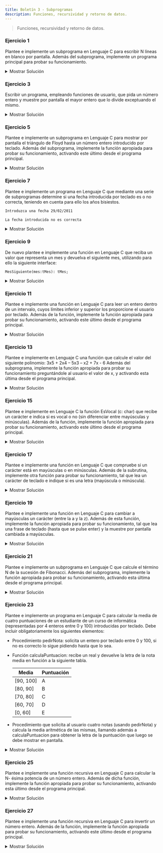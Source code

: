 ```yaml
---
title: Boletín 3 - Subprogramas
description: Funciones, recursividad y retorno de datos.
---
```




> Funciones, recursividad y retorno de datos.

### Ejercicio 1

Plantee e implemente un subprograma en Lenguaje C para escribir N líneas en blanco por pantalla. Además del subprograma,
implemente un programa principal para probar su funcionamiento.

<details>
<summary>Mostrar Solución</summary>
```c title="Ejercicio_01.c"
// SPDX-FileCopyrightText: 2023 Pablo Portas López <pablo.portas@udc.es>
//
// SPDX-License-Identifier: GPL-3.0-only

#include <stdio.h>
void imprimeLBlanco(int nlineas);
int main() {
    int n;
    printf("¿Cuantas líneas en blanco quieres que imprima? ");
    scanf("%d",&n);
    imprimeLBlanco(n);
    return 0;
}
void imprimeLBlanco(int nlineas){
    for(nlineas; nlineas > 0; nlineas--) printf("\n");
}
```
</details>

### Ejercicio 2

Plantee e implemente un subprograma en Lenguaje C que a partir de la inicial de un día de la semana (L, M, X, J, V, S,
D) introducida mediante el teclado, devuelva y muestre por pantalla el nombre del día en cuestión. Además del
subprograma, implemente la función apropiada para probar su funcionamiento.

<details>
<summary>Mostrar Solución</summary>
```c title="Ejercicio_02.c"
// SPDX-FileCopyrightText: 2023 Pablo Portas López <pablo.portas@udc.es>
//
// SPDX-License-Identifier: GPL-3.0-only

#include <stdio.h>
#include <string.h>

void inicialSemana(char I);

int main() {
    char I; // Inicial
    printf("Introduzca la inicial de un día de la semana: ");
    scanf("%c",&I);
    inicialSemana(I);
    return 0;
}

void inicialSemana(char I){
    switch (I) {
        case 'L':
        case 'l':
            printf("Lunes");
            break;
        case 'M':
        case 'm':
            printf("Martes");
            break;
        case 'X':
        case 'x':
            printf("Miércoles");
            break;
        case 'J':
        case 'j':
            printf("Jueves");
            break;
        case 'V':
        case 'v':
            printf("Viernes");
            break;
        case 'S':
        case 's':
            printf("Sábado");
            break;
        case 'D':
        case 'd':
            printf("Domingo");
            break;
        default:
            printf("Error");
            break;
    }
}
```
</details>

### Ejercicio 3

Escribir un programa, empleando funciones de usuario, que pida un número entero y muestre por pantalla el mayor entero
que lo divide exceptuando el mismo.

<details>
<summary>Mostrar Solución</summary>
```c title="Ejercicio_03.c"
// SPDX-FileCopyrightText: 2023 Pablo Portas López <pablo.portas@udc.es>
//
// SPDX-License-Identifier: GPL-3.0-only

#include <stdio.h>

int mayorDiv(int n);

int main() {
    int n, maxDiv;
    printf("Introduzca un número entero: ");
    scanf("%d",&n);
    maxDiv = mayorDiv(n);
    printf("%d",maxDiv);
    return 0;
}

int mayorDiv(int n){
    int maxDiv;
    for (int i = 1; i != n; i++){
        if(n % i == 0) maxDiv = i;
        else;
    }
    return maxDiv;
}
```
</details>

### Ejercicio 4

Plantee e implemente un subprograma en Lenguaje C para resolver una ecuación de segundo grado Ax2+Bx+C=0 a partir de sus
coeficientes A, B y C. Además del subprograma, implemente la función apropiada para probar su funcionamiento, activando
este último desde el programa principal.

<details>
<summary>Mostrar Solución</summary>
```c title="Ejercicio_04.c"
// SPDX-FileCopyrightText: 2023 Pablo Portas López <pablo.portas@udc.es>
//
// SPDX-License-Identifier: GPL-3.0-only

// Librerías
#include <stdio.h>
#include <stdbool.h>
#include <math.h>

// Constantes de mensajes
#define MENSAJE "Introduzca las constantes solicitadas de una ecuación de segundo grado (Ax^2+Bx+C=0):"
#define SOLUCION "La solución a la ecuación es: "
#define NOSOLUCION "La ecuación no tiene una solución real."

// Definiciones
typedef struct {
    float A, B, C;
} Coeficientes;

typedef float sol[2];

// Definición funciones
Coeficientes pedirCoef();

void resolverEq(Coeficientes coef, sol x);

bool comprobacionEq(Coeficientes coef, sol x);

// Main
int main() {
    Coeficientes coef;
    sol x;

    puts(MENSAJE);
    coef = pedirCoef();
    resolverEq(coef, x);

    if (comprobacionEq(coef, x)) printf(SOLUCION"%.2f y/o %.2f", x[0], x[1]);
    else printf(NOSOLUCION);

    return 0;
}

// Declaración Funciones
Coeficientes pedirCoef() {
    Coeficientes aux;

    printf("A: ");
    scanf("%f", &aux.A);
    printf("B: ");
    scanf("%f", &aux.B);
    printf("C: ");
    scanf("%f", &aux.C);

    return aux;
}

void resolverEq(Coeficientes coef, sol x) {
    float raiz;

    raiz = sqrtf(powf(coef.B, 2) - 4 * coef.A * coef.C);
    x[0] = (-coef.B + raiz) / (2 * coef.A);
    x[1] = (-coef.B - raiz) / (2 * coef.A);
}

bool comprobacionEq(Coeficientes coef, sol x) {
    if (coef.A * powf(x[0], 2) + coef.B * x[0] + coef.C == 0 &&
        coef.A * powf(x[1], 2) + coef.B * x[1] + coef.C == 0)
        return true;
    else return false;
}
```
</details>

### Ejercicio 5

Plantee e implemente un subprograma en Lenguaje C para mostrar por pantalla el triángulo de Floyd hasta un número entero
introducido por teclado. Además del subprograma, implemente la función apropiada para probar su funcionamiento,
activando este último desde el programa principal.

<details>
<summary>Mostrar Solución</summary>
```c title="Ejercicio_05.c"
// SPDX-FileCopyrightText: 2023 Pablo Portas López <pablo.portas@udc.es>
//
// SPDX-License-Identifier: GPL-3.0-only

// Librerías
#include <stdio.h>

// Constantes
#define MENSAJE "Introduzca un número entero para mostrar un tríangulo de Floyd: "
#define FORMAT "%5d"

// Definición funciones
void imprimirTFloyd(int n);

// Main
int main() {
    int n;

    printf(MENSAJE);
    scanf("%d",&n);
    imprimirTFloyd(n);

    return 0;
}

// Declaración Funciones
void imprimirTFloyd(int n){
    for (int i = n, g = 1;i >= 0; i--){
        for(int f = 1;f != n-i+1; f++, g++) printf(FORMAT"\t",g);
        printf("\n");
    }
}
```
</details>

### Ejercicio 6

Plantee e implemente un subprograma en Lenguaje C para mostrar por pantalla N filas del triángulo de Floyd. Incluya la
función para obtener del usuario un número de filas correcto (N>0). Además del subprograma, implemente la función
apropiada para probar su funcionamiento, activando este último desde el programa principal.

<details>
<summary>Mostrar Solución</summary>
```c title="Ejercicio_06.c"
// SPDX-FileCopyrightText: 2023 Pablo Portas López <pablo.portas@udc.es>
//
// SPDX-License-Identifier: GPL-3.0-only

// Librerías
#include <stdio.h>

// Constantes
#define MENSAJE "Introduzca un número entero para mostrar un tríangulo de Floyd: "
#define FORMAT "%5d"

// Definición funciones
int introducirN();

void imprimirTFloyd(int n);

// Main
int main() {
    int n;

    n = introducirN();
    imprimirTFloyd(n);

    return 0;
}

// Declaración Funciones
int introducirN() {
    int aux = 0;

    do {
        printf(MENSAJE);
        scanf("%d", &aux);
        while ((getchar()) != '\n');
    } while (aux <= 0);

    return aux;
}

void imprimirTFloyd(int n) {
    for (int i = n, g = 1; i >= 0; i--) {
        for (int f = 1; f != n - i + 1; f++, g++) printf(FORMAT"\t", g);
        printf("\n");
    }
}
```
</details>

### Ejercicio 7

Plantee e implemente un programa en Lenguaje C que mediante una serie de subprogramas determine si una fecha introducida
por teclado es o no correcta, teniendo en cuenta para ello los años bisiestos.

```txt "29/02/2011" frame="terminal" title="Ejemplo de Ejecución"
Introduzca una fecha 29/02/2011

La fecha introducida no es correcta
```

<details>
<summary>Mostrar Solución</summary>
```c title="Ejercicio_07.c"
// SPDX-FileCopyrightText: 2023 Pablo Portas López <pablo.portas@udc.es>
//
// SPDX-License-Identifier: GPL-3.0-only

// Librerías
#include <stdio.h>
#include <stdbool.h>

// Constantes
typedef struct {
    int DD, MM, AAAA;
} tRegFecha;

// Definiciones
#define MENSAJE "Introduzca su fecha de nacimiento en el formato especificado (DD/MM/AAAA): "
#define FORMATO "%d / %d / %d"
#define FNOVALIDA "¡Fecha no válida!"
#define FERROR "Código de error: "
#define ERRORCODE0 "Debe ser una fecha válida del calendario gregoriano."
#define ERRORCODE1 "Introducido un día incorrecto en un mes de %d días."
#define ERRORCODE2 "Introducido un mes no válido."

// Definición funciones
tRegFecha introducirFecha();

bool esFechaCorrecta(tRegFecha fecha);

// Main
int main() {
    tRegFecha fecha;

    do fecha = introducirFecha();
    while (esFechaCorrecta(fecha) == false);

    return 0;
}

// Declaración Funciones
tRegFecha introducirFecha() {
    tRegFecha aux;

    printf("\n"MENSAJE);
    scanf(FORMATO, &aux.DD, &aux.MM, &aux.AAAA);
    while ((getchar()) != '\n');

    return aux;
}

bool esFechaCorrecta(tRegFecha fecha) {
    // ESTA SECCIÓN DEL CÓDIGO FUÉ ADAPTADA DEL EJERCICIO 8, BOLETÍN 2.

    if (0 < fecha.DD && 0 < fecha.MM && 1578 < fecha.AAAA) {
        // Tiene que ser un año de después del establecimiento del Calendario Gregoriano

        // CÁLCULO DE SI ES UN AÑO BISIESTO
        int FEBRERO;
        if (fecha.AAAA % 4 == 0) {
            if (fecha.AAAA % 100 == 0) {
                if (fecha.AAAA % 400 == 0) {
                    FEBRERO = 29;
                } else {
                    FEBRERO = 28;
                }
            } else {
                FEBRERO = 29;
            }
        } else {
            FEBRERO = 28;
        }

        // COMPROBACIÓN DE DÍAS DE CADA MES
        switch (fecha.MM) {
            // MESES CON 30 DÍAS (NOVIEMBRE, SEPTIEMBRE, JUNIO, ABRIL)
            case 11:
            case 6:
            case 4:
                if (0 < fecha.DD && fecha.DD <= 30) {
                    return true;
                } else { // TIENE UN DÍA NO VÁLIDO PARA ESE MES
                    printf(FNOVALIDA" ("FERROR ERRORCODE1")", 30);
                    return false;
                }
                // MESES CON 31 DÍAS (DICIEMBRE, OCTUBRE, AGOSTO, JULIO, MAYO, MARZO, ENERO)
            case 12:
            case 10:
            case 8:
            case 7:
            case 5:
            case 3:
            case 1:
                if (0 < fecha.DD && fecha.DD <= 31) {
                    return true;
                } else { // TIENE UN DÍA NO VÁLIDO PARA ESE MES
                    printf(FNOVALIDA" ("FERROR ERRORCODE1")", 31);
                    return false;
                }
                // FEBRERO Y LOS BISIESTOS
            case 2:
                if (0 < fecha.DD && fecha.DD <= FEBRERO) {
                    return true;
                } else { // FECHA NO VÁLIDA DD < DÍAS QUE TIENE FEBRERO ESE AÑO
                    printf(FNOVALIDA" ("FERROR ERRORCODE1")", FEBRERO);
                    return false;
                }
            default:
                printf(FNOVALIDA" ("FERROR ERRORCODE2")");
                return false;
        }

    } else {
        printf(FNOVALIDA" ("FERROR ERRORCODE0")");
        return false;
    }

}
```
</details>

### Ejercicio 8

Plantee e implemente una función en Lenguaje C que reciba un valor que representa un mes y devuelva el siguiente mes,
utilizando para ello la siguiente interface:

``MesSiguiente(mes:integer): integer;``

**NOTA:** Téngase en cuenta que el mes siguiente a 12 es 1.

<details>
<summary>Mostrar Solución</summary>
```c title="Ejercicio_08.c"
// SPDX-FileCopyrightText: 2023 Pablo Portas López <pablo.portas@udc.es>
//
// SPDX-License-Identifier: GPL-3.0-only

// Librerías
#include <stdio.h>

// Constantes
#define PETICION "Introduzca un més (1-12): "
#define MENSAJE "El més siguiente es: %d"

// Definición funciones
int introducirMes();

int MesSiguiente(int mes);

// Main
int main() {
    int mes;

    mes = introducirMes();
    mes = MesSiguiente(mes);
    printf(MENSAJE, mes + 1); // Correción del módulo 11

    return 0;
}

// Declaración Funciones
int introducirMes() {
    int aux;
    do {
        printf(PETICION);
        scanf("%d", &aux);
    } while (aux < 0 || aux > 12);
    aux -= 1; // El mes 1 pasa a ser el mes 0, y el més 12 el 11
    return aux;
}

int MesSiguiente(int mes) {
    int aux;
    aux = (mes + 1) % 12; // Módulo 12, para que el més siguiente al 12 sea el 1
    return aux;
}
```
</details>

### Ejercicio 9

De nuevo plantee e implemente una función en Lenguaje C que reciba un valor que representa un mes y devuelva el
siguiente mes, utilizando para ello la siguiente interface:

``MesSiguiente(mes:tMes): tMes;``

<details>
<summary>Mostrar Solución</summary>
```c title="Ejercicio_09.c"
// SPDX-FileCopyrightText: 2023 Pablo Portas López <pablo.portas@udc.es>
//
// SPDX-License-Identifier: GPL-3.0-only

// Librerías
#include <stdio.h>

// Constantes
#define PETICION "Introduzca un més (1-12): "
#define MENSAJE "El més siguiente es: %d"

// Definiciones
typedef int tMes;

// Definición funciones
tMes introducirMes();

tMes MesSiguiente(tMes mes);

// Main
int main() {
    tMes mes;

    mes = introducirMes();
    mes = MesSiguiente(mes);
    printf(MENSAJE, mes + 1); // Correción del módulo 11

    return 0;
}

// Declaración Funciones
tMes introducirMes() {
    tMes aux;
    do {
        printf(PETICION);
        scanf("%d", &aux);
    } while (aux < 0 || aux > 12);
    aux -= 1; // El mes 1 pasa a ser el mes 0, y el més 12 el 11
    return aux;
}

tMes MesSiguiente(tMes mes) {
    tMes aux;
    aux = (mes + 1) % 12; // Módulo 12, para que el més siguiente al 12 sea el 1
    return aux;
}
```
</details>

### Ejercicio 10

Plantee e implemente una función en Lenguaje C que tenga un argumento de tipo entero y que devuelva la letra P si el
número es positivo o N si el número es negativo. Además del subprograma, implemente la función apropiada para probar su
funcionamiento, activando este último desde el programa principal.

<details>
<summary>Mostrar Solución</summary>
```c title="Ejercicio_10.c"
// SPDX-FileCopyrightText: 2023 Pablo Portas López <pablo.portas@udc.es>
//
// SPDX-License-Identifier: GPL-3.0-only

// Librerías
#include <stdio.h>

// Constantes
#define PETICION "Introduzca un número entero: "

// Definición funciones
char esPosioNega(int entero);

// Main
int main() {
    int entero;

    printf(PETICION);
    scanf("%d",&entero);
    printf("%c",esPosioNega(entero));

    return 0;
}

// Declaración Funciones
char esPosioNega(int entero){
    char aux;
    if (entero >= 0) aux = 'P';
    else aux = 'N';
    return aux;
}
```
</details>

### Ejercicio 11

Plantee e implemente una función en Lenguaje C para leer un entero dentro de un intervalo, cuyos límites inferior y
superior los proporcione el usuario por teclado. Además de la función, implemente la función apropiada para probar su
funcionamiento, activando este último desde el programa principal.

<details>
<summary>Mostrar Solución</summary>
```c title="Ejercicio_11.c"
// SPDX-FileCopyrightText: 2023 Pablo Portas López <pablo.portas@udc.es>
//
// SPDX-License-Identifier: GPL-3.0-only

#include <stdio.h>
#include <stdlib.h>

void reverseNumeros(int limite_izq, int limite_der)
{
    int i;
    for (i = limite_der; i >= limite_izq; i--)
    {
        printf("%d ", i);
    }
}

void testScript()
{
    int limite_izq = rand() % 3;
    int limite_der = (rand() % 100);
    int i;
    printf("%d\n",limite_izq);
    printf("%d\n", limite_der);
    for (; limite_der > limite_izq; limite_der--)
    {
        printf("%d ", limite_der);
    }
}

int main()
{
    int test;
    int limite_izq;
    int limite_der;
    printf("Quieres probar el funcionamiento del programa con numeros aleatorios? 1 = si; 0 = no ");
    scanf("%d", &test);
    if(test)
    {
        testScript();
    }
    else
    {
        printf("Dime el limite izquierdo del intervalo");
        scanf("%d", &limite_izq);
        printf("Dime el limite derecho del intervalo");
        scanf("%d", &limite_der);
    }
    reverseNumeros(limite_izq, limite_der);
}
```
</details>

### Ejercicio 12

Plantee e implemente una función en Lenguaje C que reciba un entero N y calcule 1+2+3+...+N, devolviendo dicho valor.
Además de la función, implemente la función apropiada para probar su funcionamiento, activando este último desde el
programa principal..

<details>
<summary>Mostrar Solución</summary>
```c title="Ejercicio_12.c"
// SPDX-FileCopyrightText: 2023 Pablo Portas López <pablo.portas@udc.es>
//
// SPDX-License-Identifier: GPL-3.0-only

// Librerías
#include <stdio.h>

// Constantes
#define MENSAJE "Introduzca un entero para realizarle el factorial: "
#define RESPUESTA "El factorial de %d! es: %d"

// Definición funciones
int factorialN(int N);

// Main
int main() {
    int N, fact;

    printf(MENSAJE);
    scanf("%d", &N);
    fact = factorialN(N);
    printf(RESPUESTA, N, fact);

    return 0;
}

// Declaración Funciones
int factorialN(int N) {
    int aux = 1;
    for (int i = 1; i <= N; i++) aux = i * aux;
    return aux;
}
```
</details>

### Ejercicio 13

Plantee e implemente en Lenguaje C una función que calcule el valor del siguiente polinomio: 3x5 + 2x4 – 5x3 – x2 + 7x -
6 Además del subprograma, implemente la función apropiada para probar su funcionamiento preguntándole al usuario el
valor de x, y activando esta última desde el programa principal.

<details>
<summary>Mostrar Solución</summary>
```c title="Ejercicio_13.c"
// SPDX-FileCopyrightText: 2023 Pablo Portas López <pablo.portas@udc.es>
//
// SPDX-License-Identifier: GPL-3.0-only

// Librerías
#include <stdio.h>
#include <math.h>

// Constantes
#define PREGUNTA "¿Cual es el valor de x? "
#define RESPUESTA "Las solución al polinomio (3x^5 + 2x^4 – 5x^3 – x^2 + 7^x - 6) es: "

// Definición funciones
float solEcua5Grado(float x);

// Main
int main() {
    float x, sol;

    printf(PREGUNTA);
    scanf("%f", &x);

    sol = solEcua5Grado(x);

    printf(RESPUESTA"%.2f", sol);

    return 0;
}

// Declaración Funciones
float solEcua5Grado(float x) {
    float aux;
    aux = 3 * powf(x, 5) + 2 * powf(x, 4) - 5 * powf(x, 3) - x * powf(x, 2) + 7 * x - 6;
    return aux;
}
```
</details>

### Ejercicio 14

Plantee e implemente en Lenguaje C un programa que calcule la impedancia (Z) en ohmios de un circuito LC en serie. Tenga
en cuenta que Z = X<sub>L</sub> - X<sub>C</sub>. Donde X<sub>C</sub> es la reactancia capacitiva y X<sub>L</sub> la
reactancia inductiva. Implemente las funciones apropiadas para los cálculos, y pruebe su funcionamiento, activándolas
desde el programa principal. Pídale al usuario el valor del condensador en faradios, el valor de la inductancia en
henrios y el valor de la frecuencia en hertzios para los cálculos de las reactancias.


<details>
<summary>Mostrar Solución</summary>
```c title="Ejercicio_14.c"
// SPDX-FileCopyrightText: 2023 Pablo Portas López <pablo.portas@udc.es>
//
// SPDX-License-Identifier: GPL-3.0-only

// PARA HACER ESTE EJERCICIO HACEN FALTA CONOCIMIENTOS EN ELECTRÓNICA BÁSICA!!!

// Librerías
#include <stdio.h>

// Constantes
#define PI 3.141592

// Definición funciones
void pedirDatosPorTeclado(float *inductancia, float *capacidad, float *frecuencia);

float calcularXL(float inductancia, float frecuencia);

float calcularXC(float capacidad, float frecuencia);

float calcularImpedancia(float XL, float XC);

void mostrarDatosPorPantalla(float XL, float XC, float Impedancia);


// Main
int main() {
    float inductancia, capacidad, frecuencia;
    pedirDatosPorTeclado(&inductancia, &capacidad, &frecuencia);

    mostrarDatosPorPantalla(calcularXL(inductancia, frecuencia), calcularXC(capacidad, frecuencia),
                            calcularImpedancia(calcularXL(inductancia, frecuencia), calcularXC(capacidad, frecuencia)));
    return 0;
}

// Declaración Funciones
void pedirDatosPorTeclado(float *inductancia, float *capacidad, float *frecuencia) {
    printf("Ingrese el valor de la inductancia en henrios: ");
    scanf("%f", inductancia);
    printf("Ingrese el valor del condensador en faradios: ");
    scanf("%f", capacidad);
    printf("Ingrese el valor de la frecuencia en hertzios: ");
    scanf("%f", frecuencia);
}

// Función para calcular la reactancia inductiva (XL)
float calcularXL(float inductancia, float frecuencia) {
    float aux = 2 * PI * frecuencia * inductancia;
    return aux;
}

// Función para calcular la reactancia capacitiva (XC)
float calcularXC(float capacidad, float frecuencia) {
    float aux = 1 / (2 * PI * frecuencia * capacidad);
    return aux;
}

// Función para calcular la impedancia (Z)
float calcularImpedancia(float XL, float XC) {
    float aux = XL - XC;
    return aux;
}

void mostrarDatosPorPantalla(float XL, float XC, float impedancia) {
    printf("\nSolución\n");
    printf("Reactancia Inductiva (XL): %.2f ohmios\n", XL);
    printf("Reactancia Capacitiva (XC): %.2f ohmios\n", XC);
    printf("Impedancia (Z): %.2f ohmios\n", impedancia);
}
```
</details>

### Ejercicio 15

Plantee e implemente en Lenguaje C la función EsVocal (c: char) que recibe un carácter e indica si es vocal o no (sin
diferenciar entre mayúsculas y minúsculas). Además de la función, implemente la función apropiada para probar su
funcionamiento, activando este último desde el programa principal.

<details>
<summary>Mostrar Solución</summary>
```c title="Ejercicio_15.c"
// SPDX-FileCopyrightText: 2023 Santiago Neira Sejean
//
// SPDX-License-Identifier: GPL-3.0-only

#include <stdio.h>
void Esvocal(char caracter){
    switch (caracter) {
        case'A':case'a':case'E':case'e':case'I':case'i':case'O':case'o':case'U':case'u':
            printf("El caracter %c es una vocal",caracter);
            break;
        default:
            printf("El caracter %c no es una vocal",caracter);
    }
}
int main(){
    char caracter;
    printf("Introduzca el caracter que desea evaluar:\n");
    scanf("%c",&caracter);
    Esvocal(caracter);
}
```
</details>

### Ejercicio 16

Plantee e implemente una función en Lenguaje C para saber si un carácter es o no un dígito. Además de la función,
implemente la función apropiada para probar su funcionamiento, activando este último desde el programa principal.

<details>
<summary>Mostrar Solución</summary>
```c title="Ejercicio_16.c"
// SPDX-FileCopyrightText: 2023 Santiago Neira Sejean
//
// SPDX-License-Identifier: GPL-3.0-only

#include <stdio.h>
void Esdigito(char caracter){
    switch (caracter) {
        case'0':case'1':case'2':case'3':case'4':case'5':case'6':case'7':case'8':case'9':
            printf("El caracter %c es un digito",caracter);
            break;
        default:
            printf("El caracter %c no es un digito",caracter);
    }
}
int main(){
    char caracter;
    printf("Introduzca el caracter que desea evaluar:\n");
    scanf("%c",&caracter);
    Esdigito(caracter);
}
```
</details>

### Ejercicio 17

Plantee e implemente una función en Lenguaje C que compruebe si un carácter está en mayúsculas o en minúsculas. Además
de la subrutina, implemente otra función para probar su funcionamiento, tal que lea un carácter de teclado e indique si
es una letra (mayúscula o minúscula).

<details>
<summary>Mostrar Solución</summary>
```c title="Ejercicio_17.c"
// SPDX-FileCopyrightText: 2023 Santiago Neira Sejean
//
// SPDX-License-Identifier: GPL-3.0-only

#include <stdio.h>
void Esmayuscula(char caracter){
    if (65<= (int)caracter && (int)caracter<=90) {
            printf("El caracter %c esta en mayuscula",caracter);
    }
    else if(97<=(int)caracter && (int)caracter<=122){
        printf("El caracter %c esta en minuscula",caracter);
    }
    else{
        printf("El caracter %c no es una letra",caracter);
    }
}
int main(){
    char caracter;
    printf("Introduzca el caracter que desea evaluar:\n");
    scanf("%c",&caracter);
    Esmayuscula(caracter);
}
```
</details>

### Ejercicio 18

Plantee e implemente una subrutina en Lenguaje C que, utilizando las funciones desarrolladas en los dos ejercicios
anteriores, lea una frase completa del teclado (terminada en ENTER) y muestre por pantalla el número de letras (
mayúsculas y minúsculas) y dígitos que incluye.

<details>
<summary>Mostrar Solución</summary>
```c title="Ejercicio_18.c"
// SPDX-FileCopyrightText: 2023 Santiago Neira Sejean
//
// SPDX-License-Identifier: GPL-3.0-only

#include <stdio.h>
int Esmayuscula(char caracter){
    if (65<= (int)caracter && (int)caracter<=90) {
        return 1;
    }
    else{
        return 0;
    }
}
int Esminuscula(char caracter){
    if(97<=(int)caracter && (int)caracter<=122){
        return 1;
    }
    else{
        return 0;
    }
}
int Esdigito(char caracter){
    switch (caracter) {
        case'0':case'1':case'2':case'3':case'4':case'5':case'6':case'7':case'8':case'9':
            return 1;
        default:
            return 0;
    }
}
int contador(char* frase,int longitud){
    int i;
    int mayusculas;
    int minusculas;
    int digitos;
    for(i=0;i<longitud;i++){
        if(Esmayuscula(frase[i])==1){
            mayusculas++;
        }
        else if(Esminuscula(frase[i])==1){
            minusculas++;
        }
        else if(Esdigito(frase[i])==1){
            digitos++;
        }
    }
    printf("El numero de mayusculas es: %d\nEl numero de minusculas es: %d\nEl numero de digitos es:%d",mayusculas,minusculas,digitos);
}
int main(){
    char frase[50];
    int longitud;
    printf("Introduzca la frase que desee sin espacios:\n");
    gets(&frase);
    printf("Introduzca la longitud de la frase:\n");
    scanf("%d",&longitud);
    contador(frase,longitud);
}
```
</details>

### Ejercicio 19

Plantee e implemente una función en Lenguaje C para cambiar a mayúsculas un carácter (entre la a y la z). Además de esta
función, implemente la función apropiada para probar su funcionamiento, tal que lea una frase de teclado (hasta que se
pulse enter) y la muestre por pantalla cambiada a mayúsculas.

<details>
<summary>Mostrar Solución</summary>
```c title="Ejercicio_19.c"
// SPDX-FileCopyrightText: 2023 Santiago Neira Sejean
//
// SPDX-License-Identifier: GPL-3.0-only

#include <stdio.h>
int Esminuscula(char caracter){
    if(97<=(int)caracter && (int)caracter<=122){
        return 1;
    }
    else{
        return 0;
    }
}
void pasaramayusculas(char* frase,int longitud){
    int i;
    for(i=0;i<longitud;i++){
        if(Esminuscula(frase[i])==1){
            printf("%c",(int)frase[i]-32);
        }
        else{
           printf("%c",frase[i]);
        }
    }
}
int main(){
    char frase[100];
    int longitud;
    printf("Introduzca la frase que desee :\n");
    gets(&frase);
    printf("Introduzca la longitud de la frase contando los espacios:\n");
    scanf("%d",&longitud);
    pasaramayusculas(frase,longitud);
}
```
</details>

### Ejercicio 20

Plantee e implemente una función en Lenguaje C que devuelva el factorial de un número n (n!). Además del subprograma,
implemente la función apropiada para probar su funcionamiento, activando este último desde el programa principal.

<details>
<summary>Mostrar Solución</summary>
```c title="Ejercicio_20.c"
// SPDX-FileCopyrightText: 2023 Santiago Neira Sejean
//
// SPDX-License-Identifier: GPL-3.0-only

#include <stdio.h>
int factorial(int numero){
    int factorial,i;
    factorial=1;
    if(numero>=0){
        for(i=1;i<=numero;i++){
            factorial=factorial*i;
        }

    }
    return factorial;
}
int main(){
    int numero;
    printf("Introduzca el numero del que quiere calcular el factorial:\n");
    scanf("%d",&numero);
    printf("%d",factorial(numero));
    return 0;
}
```
</details>

### Ejercicio 21

Plantee e implemente un subprograma en Lenguaje C que calcule el término N de la sucesión de Fibonacci. Además del
subprograma, implemente la función apropiada para probar su funcionamiento, activando esta última desde el programa
principal.

<details>
<summary>Mostrar Solución</summary>
```c title="Ejercicio_21.c"
// SPDX-FileCopyrightText: 2023 Santiago Neira Sejean
//
// SPDX-License-Identifier: GPL-3.0-only

#include <stdio.h>
int fibonacci(int n) {
    if (n <= 1) {
        return n;
    } else {
        return fibonacci(n - 1) + fibonacci(n - 2);
    }
}
int main(){
    int n;
    printf("Introduzca un valor N mayor que 0:\n");
    scanf("%d",&n);

    if(n<=0){
        printf("Introduzca un valor valido.");
    }
    else{
        printf("El numero %d de la sucesion de Fibonacci es %d",n, fibonacci(n));
    }

    return 0;

}
```
</details>

### Ejercicio 22

Plantee e implemente un subprograma en Lenguaje C que indique si un número entero es o no un número primo. Además del
subprograma, implemente la función apropiada para probar su funcionamiento, activando esta última desde el programa
principal.

<details>
<summary>Mostrar Solución</summary>
```c title="Ejercicio_22.c"
// SPDX-FileCopyrightText: 2023 Santiago Neira Sejean
//
// SPDX-License-Identifier: GPL-3.0-only

#include <stdio.h>
int primo(int numero){
    int i;
    for(i=2;i<numero;i++){
        if(numero%i==0){
            printf("El numero %d no es primo",numero);
            return 0;
        }
    }
    printf("El numero %d es primo",numero);
}
int main(){
    int numero;
    printf("Introduzca el numero que desea evaluar:\n");
    scanf("%d",&numero);
    primo(numero);
}
```
</details>

### Ejercicio 23

Plantee e implemente un programa en Lenguaje C para calcular la media de cuatro puntuaciones de un estudiante de un
curso de informática (representadas por 4 enteros entre 0 y 100) introducidas por teclado. Debe incluir obligatoriamente
los siguientes elementos:

- Procedimiento pedirNota: solicita un entero por teclado entre 0 y 100, si no es correcto lo sigue pidiendo hasta que
  lo sea.
- Función calculaPuntuacion: recibe un real y devuelve la letra de la nota media en función a la siguiente tabla.

  | Media     | Puntuación |
  |-----------|------------|
  | [90, 100] | A          |
  | [80, 90]  | B          |
  | [70, 80]  | C          |
  | [60, 70]  | D          |
  | [0, 60]   | E          |

- Procedimiento que solicita al usuario cuatro notas (usando pedirNota) y calcula la media aritmética de las mismas,
  llamando además a calculaPuntuacion para obtener la letra de la puntuación que luego se debe mostrar en pantalla.

<details>
<summary>Mostrar Solución</summary>
```c title="Ejercicio_23.c"
// SPDX-FileCopyrightText: 2023 Pablo Portas López <pablo.portas@udc.es>
//
// SPDX-License-Identifier: GPL-3.0-only

// Librerías
#include <stdio.h>

// Constantes
#define N 4 // Número de notas (exámenes) a valorar
#define MAX 25 // Máximo de letras de un nombre y apellido
#define FORMATO "%25[^\n]" // Formato para mostrar los nombres
#define CLASE 4 // Número de alumnos por clase

// Definiciones
typedef struct {
    char NombreApellidos[MAX + 1]; // Cadena para nombres y apellidos
    int Notas[N]; // Vector para almacenar las Notas
    float Media; // Media aritmética de las notas del alumno
} tRegAlumno; // Registro para el nombre y notas de cada alumno

typedef tRegAlumno tVAlumno[CLASE]; // Definición de tipo del vector de la estructura dada.

typedef char puntuacion;

typedef float Media;

// Definición de Funciones
tRegAlumno pedirNota(); // Pedir las notas de cada Alumno
void introducirNotasAlumnos(tVAlumno v); // Función para Introducir Notas de los alumnos
puntuacion calculaPuntuacion(Media m); // Recibiendo la nota media devolver la letra de la puntuación
void mostrarMedias(const tVAlumno v); // Muestra los nombres, la nota y la nota media de cada alumno

// Main Por si no era evidente
int main() {
    tVAlumno vAlumnos; // Vector en el que guardaremos notas y nombres de todos los alumnos de la clase

    puts("Bienvenida profesor/a del grupo D. Vamos introducir esas notas.");
    introducirNotasAlumnos(vAlumnos);
    mostrarMedias(vAlumnos);

    return 0;
}

// Declaración de funciones
tRegAlumno pedirNota() {
    tRegAlumno aux; // Vector Auxiliar
    int sum = 0; // Sumatorio de Notas para la media

    printf("Nombre y apellidos del alumno/a: ");
    scanf(FORMATO, aux.NombreApellidos);

    for (int i = 0; i < N; i++) {
        do {
            printf("Nota de la asignatura %2d: ", i + 1);
            scanf("%d", &aux.Notas[i]);
        } while (aux.Notas[i] < 0 || aux.Notas[i] > 100);
        sum += aux.Notas[i];
        while ((getchar()) != '\n'); // Limpio Buffer estilo profe Carmen
    }

    aux.Media = (float)(sum)/(float)N;

    return aux;
}

void introducirNotasAlumnos(tVAlumno v) {
    for (int i = 0; i < CLASE; i++) {
        printf("Notas alumno/a Nº %2d:\n", i + 1);
        v[i] = pedirNota();
    }
}

puntuacion calculaPuntuacion(const Media m) {
    puntuacion Letra;
    if (m >= 70) {
        if (m >= 80) {
            if (m >= 90) Letra = 'A';
            else Letra = 'B';
        } else Letra = 'C';
    } else {
        if (m >= 60) Letra = 'D';
        else Letra = 'E';
    }
    return Letra;
}

void mostrarMedias(const tVAlumno v) {
    puts("\nMostrando medias...\n");
    for (int i = 0; i < N; i++)
        printf("%s\t\t\t%.2f\t\t%c\n", v[i].NombreApellidos, v[i].Media, calculaPuntuacion(v[i].Media));
}
```
</details>

### Ejercicio 24

Plantee e implemente una función recursiva en Lenguaje C para calcular el factorial de un número entero. Además de la
función implemente la función apropiada para probar su funcionamiento, activando este último desde el programa
principal.


<details>
<summary>Mostrar Solución</summary>
```c title="Ejercicio_24.c"
// SPDX-FileCopyrightText: 2023 Santiago Neira Sejean
//
// SPDX-License-Identifier: GPL-3.0-only

#include <stdio.h>
int factorial(int numero){
    int factorial,i;
    factorial=1;
    if(numero>=0){
        for(i=1;i<=numero;i++){
            factorial=factorial*i;
        }

    }
    return factorial;
}
int main(){
    int numero;
    printf("Introduzca el numero del que quiere calcular el factorial:\n");
    scanf("%d",&numero);
    printf("%d",factorial(numero));
    return 0;
}
```
</details>

### Ejercicio 25

Plantee e implemente una función recursiva en Lenguaje C para calcular la N- ésima potencia de un número entero. Además
de dicha función, implemente la función apropiada para probar su funcionamiento, activando esta último desde el programa
principal.

<details>
<summary>Mostrar Solución</summary>
```c title="Ejercicio_25.c"
// SPDX-FileCopyrightText: 2023 Santiago Neira Sejean
//
// SPDX-License-Identifier: GPL-3.0-only

#include <stdio.h>
#include <math.h>
float nPotencia(float n,float numero){
    return pow(numero,n);
}
int main(){
    float n;
    float numero;
    printf("Introduzca el numero que desee elevar:\n ");
    scanf("%f",&numero);
    printf("Introduzca a que potencia entera desea elevarlo:\n");
    scanf("%f",&n);
    printf("El resultado es %.3f", nPotencia(n,numero));
}
```
</details>

### Ejercicio 26

Plantee e implemente una función recursiva en Lenguaje C que sume los números enteros positivos hasta un entero dado.
Además de la función, implemente la función apropiada para probar su funcionamiento, activando este último desde el
programa principal.

<details>
<summary>Mostrar Solución</summary>
```c title="Ejercicio_26.c"
// SPDX-FileCopyrightText: 2023 Santiago Neira Sejean
//
// SPDX-License-Identifier: GPL-3.0-only

#include <stdio.h>
int suma(int n){
    int i,suma=0;
    for(i=0;i<=n;i++){
        suma+=i;
    }
    return suma;
}
int main(){
    int n;
    printf("Introduzca el numero que desee:\n");
    scanf("%d",&n);
    printf("La suma de enteros posistivos hasta %d es:\n%d",n, suma(n));
}
```
</details>

### Ejercicio 27

Plantee e implemente una función recursiva en Lenguaje C para invertir un número entero. Además de la función,
implemente la función apropiada para probar su funcionamiento, activando este último desde el programa principal.

<details>
<summary>Mostrar Solución</summary>
```c title="Ejercicio_27.c"
// SPDX-FileCopyrightText: 2023 Santiago Neira Sejean
//
// SPDX-License-Identifier: GPL-3.0-only

#include <stdio.h>

void invertirNumero(int numero, int n){
    int cifras[50];
    int aux;
    aux = numero;
    for (int i = n; i > 0; i--) {
        cifras[i] = aux % 10;
        aux /= 10;
        printf("%d",cifras[i]);
    }

}
int main(){
    int numero;
    int n;

    printf("\nIntroduzca un numero: ");
    scanf("%d", &numero);

    printf("\nIntroduzca el numero de cifras: ");
    scanf("%d", &n);

    invertirNumero(numero,n);
}
```
</details>

### Ejercicio 28

Plantee e implemente una función recursiva en Lenguaje C que calcule y muestre la tabla de multiplicar de un número
entero a partir de dicho número y el máximo multiplicador. Además de la función, implemente la función apropiada para
probar su funcionamiento.

```txt frame="terminal" title="Ejemplo de Ejecución"
Introduzca un número entero: 12
Introduzca el máximo multiplicador: 7

12 x 1 = 12
12 x 2 = 24
12 x 3 = 36
12 x 4 = 48
12 x 5 = 60
12 x 6 = 72
12 x 7 = 84
```

<details>
<summary>Mostrar Solución</summary>
```c title="Ejercicio_28.c"
// SPDX-FileCopyrightText: 2023 Pablo Portas López <pablo.portas@udc.es>
//
// SPDX-License-Identifier: GPL-3.0-only

// Librerías
#include <stdio.h>

// Definición funciones
void introduceDatosPorTeclado(int *n, int *mmax);

void imprimirTablaDeMultiplicar(int n, int mmax);

// Main
int main() {
    int n, mmax;
    introduceDatosPorTeclado(&n, &mmax);
    imprimirTablaDeMultiplicar(n, mmax);
    return 0;
}

// Declaración Funciones
void introduceDatosPorTeclado(int *n, int *mmax) {
    printf("Introduzca un número entero: ");
    scanf("%d", n);
    printf("Introduzca el máximo multiplicador: ");
    scanf("%d", mmax);
}

void imprimirTablaDeMultiplicar(int n, int mmax) {
    for (int i = 1; i <= mmax; i++) {
        printf("\t%3d  x  %3d  =  %d\n", n, i, n * i);
    }
}
```
</details>


### Ejercicio 29

Plantee e implemente una función recursiva en Lenguaje C para determinar si un número natural es capicúa. Además,
implemente otra función apropiada para probar su funcionamiento, activando esta última desde el programa principal.

<details>
<summary>Mostrar Solución</summary>
```c title="Ejercicio_29.c"
// SPDX-FileCopyrightText: 2024 Pablo R. <p.rperez@udc.gal>
//
// SPDX-License-Identifier: GPL-3.0-only

//Para usar bool
#include <stdbool.h>
//Para usar pow
#include <math.h>
//Para usar scanf y printf
#include <stdio.h>

//Precondición: num es positivo
bool determinarSiCapicua(int num) {
	int a, b;
	//Variables auxiliares
	int reducido, posFinal;

	if(num < 10) {
		//Caso base de la recursión: Solo queda un dígito
		return true;
	} else {
		//Extraer el primer y último dígito
		// posFinal ayudará a saber en que posición está «a»
		for(a = num, posFinal = 0;
			a >= 10 || a <= -10;
			posFinal++, a /= 10);
		b = num % 10;

		//Comprobar si son iguales. Si sí, recursión; si no, se devuelve falso y esto sube por la pila de llamadas
		if(a == b) {
			//Quitamos a y b de num
			reducido = num / 10;
			reducido -= a * (int)pow(10, posFinal);

			return determinarSiCapicua(reducido);
		} else {
			return false;
		}
	}
}

void probarSiCapicua() {
	int num;

	printf("Introduzca el número natural: ");
	scanf("%d", &num);
	if(num < 0) {
		num = -num;
	}

	if(determinarSiCapicua(num)) {
		printf("%d es capicua\n", num);
	} else {
		printf("%d no es capicua\n", num);
	}
}

int main() {
	probarSiCapicua();

	return 0;
}
```
</details>


### Ejercicio 30

Plantee e implemente una función recursiva que devuelva la suma de las cifras de un número entero > 0. Por ejemplo si el
número es 721 devuelve 10. Además de la función, implemente la función apropiada para probar su funcionamiento,
activándola desde el programa principal.

<details>
<summary>Mostrar Solución</summary>
```c title="Ejercicio_30.c"
// SPDX-FileCopyrightText: 2024 Pablo R. <p.rperez@udc.gal>
//
// SPDX-License-Identifier: GPL-3.0-only

#include <stdio.h>

int sumaCifras(int num) {
	//Caso base de la recursión: num es menor que 10
	if(num < 10) {
		return num;
	} else {
		//Recursión: Se elimina la última cifra
		return sumaCifras(num / 10) + (num % 10);
	}
}

void probarSuma() {
	int num;

	while(1) {
		printf("Introduzca el número: ");
		scanf("%d", &num);
		if(num <= 0) {
			printf("%d tiene que ser mayor que 0\n", num);
		} else {
			break;
		}
	}

	printf("Suma: %d\n", sumaCifras(num));
}

int main() {
	probarSuma();
	return 0;
}
```
</details>


### Ejercicio 31

Plantee e implemente una función recursiva en Lenguaje C para resolver el problema de las torres de Hanoi. Además de la
función, implemente la función apropiada para probar su funcionamiento, activando este último desde el programa
principal.

<details>
<summary>Mostrar Solución</summary>
```c title="Ejercicio_31.c"
// SPDX-FileCopyrightText: 2024 Pablo R. <p.rperez@udc.gal>
//
// SPDX-License-Identifier: GPL-3.0-only

#include <stdio.h>
#include <stdlib.h>


//Función auxiliar para mover un disco de una torre a otra
void mover(int n, char *origen, char *destino) {
	printf("Mover %d de %s a %s\n", n, origen, destino);
}

void torresHanoi(int disco, char *origen, char *auxiliar, char *destino){
	if(disco == 1){
		mover(disco, origen, destino);
	} else{
		torresHanoi(disco - 1,origen,destino,auxiliar);
		mover(disco, origen, destino);
		torresHanoi(disco - 1,auxiliar,origen,destino);
	}
}

void ejecutar(int numDiscos) {
	//Ejecutar el algorimo
	torresHanoi(numDiscos, "Origen", "Auxiliar", "Destino");
}

int main() {
	int numDiscos;

	while(1) {
		printf("Introduzca el numero de discos: ");
		scanf("%d", &numDiscos);
		if(numDiscos <= 0) {
			printf("Debe haber 1 o más discos\n");
		} else {
			break;
		}
	}

	ejecutar(numDiscos);

	return 0;
}
```
</details>

### Ejercicio 32

Plantee e implemente una función recursiva en Lenguaje C para determinar el término N de la sucesión de Fibonacci.
Además de la función, implemente otra función apropiada para probar su funcionamiento.

<details>
<summary>Mostrar Solución</summary>
```c title="Ejercicio_32.c"
// SPDX-FileCopyrightText: 2023 Miguel Fraga Pico
//
// SPDX-License-Identifier: GPL-3.0-only

#include <stdio.h>
#include <stdlib.h>
// codigo de fibonacci de @sneiira de https://github.com/TeenBiscuits/Pro2324/blob/main/src/Boletin_2/Ejercicio_34.c

int fibonacci(int n)
{
    if (n <= 1)
    {
        return n;
    }
    else
    {
        return fibonacci(n - 1) + fibonacci(n - 2);
    }
}

int main()
{
    int test;
    int resultado;
    int n;

    printf("Quieres comprobar el funcionamiento del codigo? 1 = si 0 = no");
    scanf("%d", &test);
    if(test)
    {
        int i = 0;
        while(i < 10)
        {
            n = rand() % 30;
            resultado = fibonacci(n);
            printf("El numero %d de la sucesion de Fibonacci es %d \n",n,resultado);
            i++;
        }
    }
    else
    {
        printf("Introduzca un valor N mayor que 0:\n");
        scanf("%d",&n);

        if(n<=0)
        {
            printf("Introduzca un valor valido.");
        }
        else
        {
            resultado = fibonacci(n);
            printf("El numero %d de la sucesion de Fibonacci es %d",n,resultado);
        }
        return 0;
    }
}
```
</details>


### Ejercicio 33

Plantee e implemente una función recursiva en Lenguaje C que calcule la suma de los términos de la sucesión de Fibonacci
hasta el término indicado por el usuario a través del teclado. Además de la función, implemente la función apropiada
para probar su funcionamiento, activando está último desde el programa principal.

<details>
<summary>Mostrar Solución</summary>
```c title="Ejercicio_33.c"
// SPDX-FileCopyrightText: 2024 Pablo R. <p.rperez@udc.gal>
//
// SPDX-License-Identifier: GPL-3.0-only

#include <stdio.h>

int sumaFib(int limite, int a, int b) {
	int siguiente;

	siguiente = a + b;
	printf("%d %d = %d %d\n", a, b, siguiente, limite);
	//Caso base de la recursión: se llegó al límite
	if(siguiente == limite) {
		return siguiente;
	} else {
		return sumaFib(limite, b, siguiente) + siguiente;
	}
}

void probarSuma() {
	int num;

	while(1) {
		printf("Introduzca el número: ");
		scanf("%d", &num);
		if(num <= 0) {
			printf("%d tiene que ser mayor que 0\n", num);
		} else {
			break;
		}
	}

	printf("Suma: %d\n", sumaFib(num, 1, 1) + 2); //El 2 representa la suma de los 1 iniciales
}

int main() {
	probarSuma();
	return 0;
}
```
</details>

### Ejercicio 34

Plantee e implemente, mediante funciones y procedimientos, un programa en Lenguaje C gestionado por menú en el que se
presenten opciones para realizar las siguientes operaciones sobre números enteros:

- Calcular el número de cifras de un entero
- Sumar las cifras de un entero
- Indicar la cifra i-ésima menos significativa de un entero
- Calcular la imagen especular de un entero
- Comprobar si un entero imo común divisor) de dos números enteros
- Presentar la tabla de sumar, restar, multiplicar y dividir (hasta 10) de un número entero



```txt frame="terminal" title="Ejemplo de Ejecución"
---------------------------OPERACIONES SOBRE ENTEROS---------------------------
0 – Salir
1 - Calcular el número de cifras de un entero
2 - Sumar las cifras de un entero
3 - Indica la cifra i-ésima menos significativa de un entero
4 - Calcular la imagen especular de un entero
5 - Comprobar si un entero es primo
6 – Mostrar el MCD de dos números
7 – Presentar la tabla de sumar, restar, multiplicar y dividir de n.
-------------------------------------------------------------------------------
Selecciona una operación [0-7]: 4
Introduce un número entero: 91827364
El número imagen especular de 91827364 es el 46372819
Selecciona una operación [0-7]: 5 Introduce un número entero: 124
El número 124 no es primo
```

<details>
<summary>Mostrar Solución</summary>
```c title="Ejercicio_34.c"
// SPDX-FileCopyrightText: 2024 Pablo R. <p.rperez@udc.gal>
//
// SPDX-License-Identifier: GPL-3.0-only

#include <stdio.h>
#include <stdlib.h>
#include <stdbool.h>

enum Operaciones {
	SALIR,
	CONTAR_CIFRAS,
	SUMAR_CIFRAS,
	CIFRA_SIGNIFICATIVA,
	IMAGEN,
	PRIMO,
	MCD,
	TABLA
};

int numCifras(int num) {
	int n;
	//Bucle for, en cada paso dividimos num entre 10 y sumamos 1
	for(n = 1; num /= 10; n++);
	return n;
	//Otra opción sería hacer
	// #include <math.h>
	// return (int)log10(num) + 1;
}

int sumaCifras(int num) {
	//Caso base de la recursión: num es menor que 10
	if(num < 10) {
		return num;
	} else {
		//Recursión: Se elimina la última cifra
		return sumaCifras(num / 10) + (num % 10);
	}
}

int cifraSignificativa(int num, int i) {
	//Se coje la i-ésima cifra, empezando por el final.
	for(; i > 1; i--) {
		num /= 10;
	}

	return num % 10;
}

int imagen(int num) {
	int x;
	for(x = 0; num > 0; num /= 10) {
		x = x*10 + (num % 10);
	}
	return x;
}

bool primo(int n) {
	//Este algoritmo usa el método de Eratóstenes,
	// eliminando números hasta la raíz cuadrada de n
	//Indica si el i-ésimo número no es primo
	bool *no_primos;

	no_primos = calloc(n, sizeof(bool));

	//Recorremos los números enteros hasta la raiz de n
	for(int i = 2; i*i <= n; i++) {
		if(no_primos[i]) {
			//Si ya se comprobó, saltar
			continue;
		} else {
			if(n % i == 0) {
				//No es primo
				return false;
			} else {
				//Si es primo. Marcamos todos sus múltiplos
				for(int j = i + 1; j*j <= n; j++) {
					no_primos[i] = n % j == 0;
				}
			}
		}
	}

	free(no_primos);

	return true;
}

int mcd(int a, int b) {
	//Algoritmo de Euclides recursivo
	int tmp;

	if(b == 0) {
		//Caso base
		return a;
	} else {
		if(a > b) {
			tmp = a % b;
		} else {
			tmp = b % a;
		}
		return mcd(b, tmp);
	}
}

void tabla(int num) {
	printf("   SUMA RESTA MULT  DIV\n");
	for(int i = 1; i <= 10; i++) {
		printf("%2d %4d %5d %4d %4d\n", i, num + i, num - i, num * i, num / i);
	}
}

void menu() {
	int op, num, i;

	do {
		printf("0 - Salir\n");
		printf("1 - Calcular el número de cifras de un entero\n");
		printf("2 - Sumar las cifras de un entero\n");
		printf("3 - Indicar la cifra i-ésima menos significativa de un entero\n");
		printf("4 - Calcular la imagen especular de un entero\n");
		printf("5 - Comprobar si un entero es primo\n");
		printf("6 - Calcula el MCD (mínimo común divisor) de dos números enteros\n");
		printf("7 - Presentar la tabla de sumar, restar, multiplicar y dividir (hasta 10) de un número entero\n");
		printf("Introduzca el nº de operación: ");
		scanf("%d", &op);
		if(op == SALIR) {
			continue;
		}
		printf("Introduza el número: ");
		scanf("%d", &num);
		if(op == CIFRA_SIGNIFICATIVA || op == MCD) {
			printf("Introduzca el segundo número: ");
			scanf("%d", &i);
		}
		printf("\n");
		switch(op) {
			case CONTAR_CIFRAS:
				printf("%d cifras\n", numCifras(num));
				break;
			case SUMAR_CIFRAS:
				printf("Total: %d\n", sumaCifras(num));
				break;
			case CIFRA_SIGNIFICATIVA:
				printf("Cifra: %d\n", cifraSignificativa(num, i));
				break;
			case IMAGEN:
				printf("%d -> %d\n", num, imagen(num));
				break;
			case PRIMO:
				printf("%d %s primo\n", num, primo(num) ? "es" : "no es");
				break;
			case MCD:
				printf("mcd(%d, %d) = %d\n", num, i, mcd(num, i));
				break;
			case TABLA:
				tabla(num);
				break;
			default:
				printf("Opción incorrecta");
		};
		printf("\n");
	} while(op);
}

int main() {
	menu();
	return 0;
}
```
</details>

### Ejercicio 35

Plantee e implemente, mediante funciones y procedimientos, un programa en Lenguaje C dirigido por menú en el que el
usuario pueda elegir entre cuatro opciones para realizar las siguientes operaciones:

- Salir del programa
- Tres opciones de entre las siguientes:
    - Conocer el número de vocales sin acentuar existentes en un texto que el usuario escribe mientras no aparezca el
      carácter *.
    - Calcular la potencia de un número b elevado a e, sin utilizar los operadores de exponenciación.
    - Mostrar por pantalla el factorial del menor de dos números enteros positivos que introduzca por teclado el
      usuario.
    - Visualizar una tabla con los cuadrados y los cubos de los números contenidos en un intervalo de enteros indicado
      por el usuario.
    - Dibujar un cuadrado, aproximadamente centrado, en pantalla con el carácter y longitud del lado que indique el
      usuario.
    - Mostrar el área y el perímetro del rectángulo de menor área. El usuario debe indicar las longitudes de los lados
      de los dos rectángulos.
    - Visualizar una tabla de los números, los cuadrados y las raíces cuadradas de aquellos números contenidos en un
      intervalo de enteros indicado por el usuario.
    - Calcular el máximo, el mínimo y la media de una serie de números enteros que el usuario introduce por teclado.
      Finaliza la serie cuando el número introducido es múltiplo de 10.
    - Mostrar por pantalla los divisores de un número entero que indique el usuario.
    - Dibujar un triángulo equilátero, aproximadamente centrado, en pantalla con el carácter y longitud del lado que
      indique el usuario.

<details>
<summary>Mostrar Solución</summary>
```c title="Ejercicio_35.c"
// SPDX-FileCopyrightText: 2024 Pablo R. <p.rperez@udc.gal>
//
// SPDX-License-Identifier: GPL-3.0-only

#include <stdio.h>
#include <stdlib.h>
#include <stdbool.h>
#include <math.h>
#include <limits.h>
#include <errno.h>


enum Operaciones {
	SALIR,
	VOCALES,
	POTENCIA,
	FACTORIAL,
	CUBOS,
	CUADRADO,
	RECTANGULO,
	TABLA,
	MAXIMO,
	DIVISORES,
	EQUILATERO
};

void vocales() {
	char c;
	int n = 0;

	printf("Introduzca el texto. Introduzca «*» y pulse intro para terminar: ");
	do {
		c = getc(stdin);
		switch(c) {
			case 'a':
			case 'e':
			case 'i':
			case 'o':
			case 'u':
			case 'A':
			case 'E':
			case 'I':
			case 'O':
			case 'U':
				n++;
				break;
		}
	} while(c != EOF && c != '*');

	printf("%d vocales\n", n);
}

int potencia(int base, int exponente) {
	int n;

	//Para no usar las funciones de exponenciación, se hace un simple bucle
	for(n = 1; exponente > 0; exponente--) {
		n *= base;
	}

	return n;
}

int factorial(int n) {
	if(n <= 1) {
		return 1;
	} else {
		return n * factorial(n - 1);
	}
}

void cuadradosYCubos(int de, int hasta) {
	printf("%5s  Cuadrado  Cubo\n", "");
	for(int i = de; i <= hasta; i++) {
		printf("%5d  %8d  %8d\n", i, i*i, i*i*i);
	}
}

void dibujarCuadrado(int lado, char caracter) {
	int i;
	//Primera línea
	for(i = 0; i < lado; i++) {
		putchar(caracter);
	}
	putchar('\n');
	//Siguientes líneas
	for(i = 1; i < lado - 1; i++) {
		putchar(caracter);
		for(int j = 1; j < lado - 1; j++) {
			putchar(' ');
		}
		putchar(caracter);
		putchar('\n');
	}
	//Línea final
	for(i = 0; i < lado; i++) {
		putchar(caracter);
	}
}

void areaRectangulo(int largoA, int cortoA, int largoB, int cortoB) {
	int areaA, areaB, perimetroA, perimetroB;

	areaA = largoA * cortoA;
	perimetroA = (largoA + cortoA)*2;

	areaB = largoB * cortoB;
	perimetroB = (largoB + cortoB)*2;

	if(areaA < areaB) {
		printf("Rectángulo %d %d: Área %d Perímetro %d\n", largoA, cortoA, areaA, perimetroA);
	} else {
		printf("Rectángulo %d %d: Área %d Perímetro %d\n", largoB, cortoB, areaB, perimetroB);
	}
}

void raices(int de, int hasta) {
	printf("%5s  Cuadrado  Raiz cuadrada\n", "");
	for(int i = de; i <= hasta; i++) {
		printf("%5d  %8d  %e\n", i, i*i, sqrt(i));
	}
}

void maximo() {
	long *numeros, tmp, max, i;
	char *entrada, *continuar, *entradaTmp;
	size_t tamEntrada = sizeof(char);

	long maximo, minimo;
	float media;


	//Inicializar la cadena que contendrá la entrada
	entrada = malloc(sizeof(char));
	printf("Introduzca los números separados por espacios. Termine con un salto de línea: ");
	getline(&entrada, &tamEntrada, stdin);
	entradaTmp = entrada;
	continuar = entrada;

	//Inicializar el vector de números
	numeros = calloc(tamEntrada / 2 + 1, sizeof(int));
	//Si el número es múltiplo de 10, se para
	for (i = 0; (tmp = strtol(continuar, &entradaTmp, 10)) % 10 != 0; i++ ) {
		//Si continuar es igual a entradaTmp no se han introducido
		// números. Si entradaTmp es igual a '\0' es que se ha
		// leido toda la entrada.
		if(continuar == entradaTmp || *entradaTmp == '\0') {
			break;
		} else {
			//En cada vuelta, strtol coje un número de continuar, y
			// apunta al siguiente en la variable entradaTmp
			continuar = entradaTmp;
		}
		numeros[i] = tmp;
	}

	//Calcular la media, máximo y mínimo
	max = i;
	maximo = LONG_MIN;
	minimo = LONG_MAX;
	for(i = 0, tmp = 0; i < max; i++) {
		tmp += numeros[i];
		if(numeros[i] > maximo) {
			maximo = numeros[i];
		}
		if(numeros[i] < minimo) {
			minimo = numeros[i];
		}
	}
	media = (float)tmp / max;

	printf("Máximo: %ld\nMínimo: %ld\nMedia: %f\n", maximo, minimo, media);

	free(numeros);
	free(entrada);
}

void divisores(int num) {
	printf("Divisores de %d: ", num);
	for(int i = 2; i < num; i++) {
		if(num % i == 0) {
			printf("%d ", i);
		}
	}
	printf("\n");
}

void triangulo(int lado, char caracter) {
	int i;

	int espacioAntes, espacioEntre;

	if(lado % 2 == 0) {
		espacioAntes = (lado - 2) / 2;
		espacioEntre = 2;
	} else {
		espacioAntes = lado / 2;
		espacioEntre = 1;
	}

	//Punta del triángulo
	//Si lado es par, 2 asteriscos
	//Si impar, 1 asterisco
	for(i = 0; i < espacioAntes; i++) {
		putchar(' ');
	}
	putchar(caracter);
	if(lado % 2 == 0) {
		putchar(caracter);
	}
	putchar('\n');

	//Dibujar los lados
	// El espacio anterior se reduce un caracter de cada vez
	// El espacio interior se reduce de 2 en 2
	for(espacioAntes-- ; espacioAntes > 0; espacioAntes--, espacioEntre += 2) {
		//Dibujar espacios antes
		for(i = 0; i < espacioAntes; i++) {
			putchar(' ');
		}
		putchar(caracter);
		//Dibujar espacios entre
		for(i = 0; i < espacioEntre; i++) {
			putchar(' ');
		}
		putchar(caracter);
		putchar('\n');
	}

	//Dibujar el lado inferior
	for(i = 0; i < lado; i++) {
		putchar(caracter);
	}
	putchar('\n');
}


//Función auxiliar con gets que lee un número por pantalla
//Equivalente a scanf("%d")
int leerNumero() {
	size_t len = 10*sizeof(char);
	char *str;
	int n;

	str = calloc(10, sizeof(char));
	getline(&str, &len, stdin);

	n = strtol(str, NULL, 10);
	free(str);
	return n;
}

void menu() {
	int op, tmpA, tmpB, tmpC, tmpD;
	size_t len;
	char *c;

	c = calloc(10, sizeof(char));

	do {
printf(" 0 - Salir del programa\n");
printf(" 1 - Conocer el número de vocales sin acentuar existentes en un texto que el usuario escribe mientras no aparezca el carácter *\n");
printf(" 2 - Calcular la potencia de un número b elevado a e, sin utilizar los operadores de exponenciación\n");
printf(" 3 - Mostrar por pantalla el factorial del menor de dos números enteros positivos que introduzca por teclado el usuario\n");
printf(" 4 - Visualizar una tabla con los cuadrados y los cubos de los números contenidos en un intervalo de enteros indicado por el usuario\n");
printf(" 5 - Dibujar un cuadrado, aproximadamente centrado, en pantalla con el carácter y longitud del lado que indique el usuario\n");
printf(" 6 - Mostrar el área y el perímetro del rectángulo de menor área. El usuario debe indicar las longitudes de los lados de los dos rectángulos\n");
printf(" 7 - Visualizar una tabla de los números, los cuadrados y las raíces cuadradas de aquellos números contenidos en un intervalo de enteros indicado por el usuario\n");
printf(" 8 - Calcular el máximo, el mínimo y la media de una serie de números enteros que el usuario introduce por teclado. Finaliza la serie cuando el número introducido es múltiplo de 10\n");
printf(" 9 - Mostrar por pantalla los divisores de un número entero que indique el usuario\n");
printf("10 - Dibujar un triángulo equilátero, aproximadamente centrado, en pantalla con el carácter y longitud del lado que indique el usuario\n");
		printf("Introduzca el nº de operación: ");
		op = leerNumero();
		if(op == SALIR) {
			continue;
		}
		printf("\n");
		switch(op) {
			case VOCALES:
				vocales();
				break;

			case POTENCIA:
				printf("Base: ");
				tmpA = leerNumero();
				printf("Exponente: ");
				tmpB = leerNumero();
				printf("Resultado %d ** %d: %d", tmpA, tmpB, potencia(tmpA, tmpB));
				break;

			case FACTORIAL:
				printf("Primer número: ");
				tmpA = leerNumero();
				printf("Segundo número: ");
				tmpB = leerNumero();
				if(tmpA > tmpB) {
					printf("Factorial de %d: %d\n", tmpB, factorial(tmpB));
				} else {
					printf("Factorial de %d: %d\n", tmpA, factorial(tmpA));
				}
				break;

			case CUBOS:
				printf("De: ");
				tmpA = leerNumero();
				printf("Hasta: ");
				tmpB = leerNumero();
				cuadradosYCubos(tmpA, tmpB);
				break;

			case CUADRADO:
				printf("Caracter: ");
				getline(&c, &len, stdin);
				printf("Tamaño: ");
				tmpA = leerNumero();
				dibujarCuadrado(tmpA, c[0]);
				break;

			case RECTANGULO:
				printf("Longitudes de los lados largo y ancho del primer rectángulo, separados por espacios: ");
				getline(&c, &len, stdin);
				sscanf("%d %d", c, &tmpA, &tmpB);
				printf("Longitudes de los lados largo y ancho del segundo rectángulo, separados por espacios: ");
				getline(&c, &len, stdin);
				sscanf("%d %d", c, &tmpC, &tmpD);
				areaRectangulo(tmpA, tmpB, tmpC, tmpD);
				break;

			case TABLA:
				printf("De: ");
				tmpA = leerNumero();
				printf("Hasta: ");
				tmpB = leerNumero();
				raices(tmpA, tmpB);
				break;

			case MAXIMO:
				maximo();
				break;

			case DIVISORES:
				printf("Introduca el número: ");
				tmpA = leerNumero();
				divisores(tmpA);
				break;

			case EQUILATERO:
				printf("Caracter: ");
				getline(&c, &len, stdin);
				printf("Tamaño: ");
				tmpA = leerNumero();
				triangulo(tmpA, c[0]);
				break;

			default:
				printf("Opción incorrecta");
		};
		printf("\n");
	} while(op);

	free(c);
}

int main() {
	menu();
	return 0;
}
```
</details>

### Ejercicio 36

Implemente un programa en Lenguaje C para trabajar con números complejos. Las opciones que debe tener son:

```
1. Introducir dos números complejos en forma binómica por teclado
2. Introducir dos números complejos en forma módulo-argumental por teclado
3. Sumar dos números complejos
4. Restar dos números complejos
5. Multiplicar dos números complejos
0. Salir
```

<details>
<summary>Mostrar Solución</summary>
```c title="Ejercicio_36.c"
// SPDX-FileCopyrightText: 2024 Pablo R. <p.rperez@udc.gal>
//
// SPDX-License-Identifier: GPL-3.0-only

#include <stdio.h>
#include <stdlib.h>
#include <math.h>
#include <stdbool.h>

enum Operaciones {
	SALIR,
	BINOMICA,
	MODULO,
	SUMAR,
	RESTAR,
	MULTIPLICAR
};

typedef struct  {
	double real;
	double imaginario;
} Binomica;

typedef struct  {
	double modulo;
	double argumento;
} ModuloArg;


typedef struct {
	bool binomico;
	union {
		Binomica b;
		ModuloArg m;
	};
} Numero;

void binomicaAModulo(Binomica *origen, ModuloArg *destino) {
	destino->modulo = sqrt(origen->real*origen->real + origen->imaginario*origen->imaginario);
	destino->argumento = atan(origen->imaginario);
}

void moduloABinomica(ModuloArg *origen, Binomica *destino) {
	destino->imaginario = tan(origen->argumento);
	destino->real = sqrt(origen->modulo*origen->modulo - destino->imaginario*destino->imaginario);
}

void escribirNumero(Numero *n, const char *nombre) {
	printf("%s ", nombre);

	if(n->binomico) {
		printf("(binomico):  z = %e + i*%e", n->b.real, n->b.imaginario);
	} else {
		printf("(módulo-argumental): |%e|_%e ", n->m.modulo, n->m.argumento);
	}

	printf("\n");
}

void sumaBinomico(Binomica *x, Binomica *y, Binomica *z) {
	z->real = x->real + y->real;
	z->imaginario = x->imaginario + y->imaginario;
}

void restaBinomico(Binomica *x, Binomica *y, Binomica *z) {
	z->real = x->real - y->real;
	z->imaginario = x->imaginario - y->imaginario;
}

void multBinomico(Binomica *x, Binomica *y, Binomica *z) {
	z->real = x->real*y->real - x->imaginario*y->imaginario;
	z->imaginario = x->imaginario*y->real + x->real*y->imaginario;
}

void menu() {
	int op;
	double tmpA, tmpB;
	Numero x, y, z;
	Binomica tempA, tempB;
	ModuloArg tempC;

	do {
		printf(" 1. Introducir dos números complejos en forma binómica por teclado\n");
		printf(" 2. Introducir dos números complejos en forma módulo-argumental por teclado\n");
		printf(" 3. Sumar dos números complejos\n");
		printf(" 4. Restar dos números complejos\n");
		printf(" 5. Multiplicar dos números complejos\n");
		printf(" 0. Salir\n");
		printf("Escoja una opción: ");
		scanf("%d", &op);
		if(op == SALIR) {
			continue;
		}
		printf("\n");
		switch(op) {
			case BINOMICA:
				printf("Introduzca los números, con la parte real e imaginaria separados por espacios.\n");
				printf("X: ");
				scanf("%lf %lf", &tmpA, &tmpB);
				x.binomico = true;
				x.b.real = tmpA;
				x.b.imaginario = tmpB;
				printf("Y: ");
				scanf("%lf %lf", &tmpA, &tmpB);
				y.binomico = true;
				y.b.real = tmpA;
				y.b.imaginario = tmpB;
				break;

			case MODULO:
				printf("Introduzca los números, con el módulo y argumento separados por espacios.\n");
				printf("X: ");
				scanf("%lf %lf", &tmpA, &tmpB);
				x.binomico = false;
				x.m.modulo = tmpA;
				x.m.argumento = tmpB;
				printf("Y: ");
				scanf("%lf %lf", &tmpA, &tmpB);
				y.binomico = false;
				y.m.modulo = tmpA;
				y.m.argumento = tmpB;
				break;

			case SUMAR:
				if(x.binomico && y.binomico) {
					sumaBinomico(&x.b, &y.b, &(z.b));
				} else {
					moduloABinomica(&x.m, &tempA);
					moduloABinomica(&y.m, &tempB);
					sumaBinomico(&tempA, &tempB, &(z.b));
				}
				z.binomico = true;
				escribirNumero(&z, "Z");

				z.binomico = false;
				binomicaAModulo(&z.b, &tempC);
				z.m = tempC;
				escribirNumero(&z, "Z");
				break;

			case RESTAR:
				if(x.binomico && y.binomico) {
					restaBinomico(&x.b, &y.b, &(z.b));
				} else {
					moduloABinomica(&x.m, &tempA);
					moduloABinomica(&y.m, &tempB);
					restaBinomico(&tempA, &tempB, &(z.b));
				}
				z.binomico = true;
				escribirNumero(&z, "Z");

				z.binomico = false;
				binomicaAModulo(&z.b, &tempC);
				z.m = tempC;
				escribirNumero(&z, "Z");
				break;

			case MULTIPLICAR:
				if(x.binomico && y.binomico) {
					multBinomico(&x.b, &y.b, &(z.b));
				} else {
					moduloABinomica(&x.m, &tempA);
					moduloABinomica(&y.m, &tempB);
					multBinomico(&tempA, &tempB, &(z.b));
				}
				z.binomico = true;
				escribirNumero(&z, "Z");

				z.binomico = false;
				binomicaAModulo(&z.b, &tempC);
				z.m = tempC;
				escribirNumero(&z, "Z");
				break;

			default:
				printf("Opción incorrecta");
		};
		printf("\n");
		printf("Números cargados:\n");
		escribirNumero(&x, "X");
		escribirNumero(&y, "Y");
	} while(op);
}

int main() {
	menu();
	return 0;
}
```
</details>

